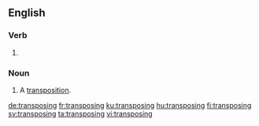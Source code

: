 ==English==

===Verb===
{{head|en|present participle}}

# {{present participle of|transpose|lang=en|nocat=1}}

===Noun===
{{en-noun}}

# A [[transposition]].

[[de:transposing]]
[[fr:transposing]]
[[ku:transposing]]
[[hu:transposing]]
[[fi:transposing]]
[[sv:transposing]]
[[ta:transposing]]
[[vi:transposing]]